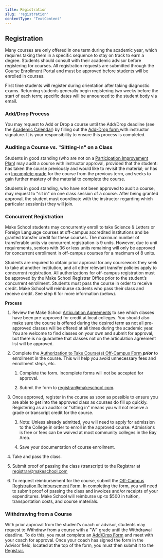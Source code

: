 ```yaml
---
title: Registration
slug: 'registration'
contentType: 'TextContent'
---
```


## Registration

Many courses are only offered in one term during the academic year, which requires taking them in a
specific sequence to stay on track to earn a degree. Students should consult with their academic
advisor before registering for courses. All registration requests are submitted through the Course
Enrollment Portal and must be approved before students will be enrolled in courses.

First time students will register during orientation after taking diagnostic exams. Returning
students generally begin registering two weeks before the start of each term; specific dates will be
announced to the student body via email.

### Add/Drop Process

You may request to Add or Drop a course until the Add/Drop deadline (see the
[Academic Calendar](http://make.sc/academic-calendar)) by filling out the
[Add-Drop form ](make.sc/course-add-drop-form)with instructor signature. It is your responsibility
to ensure this process is completed.

### Auditing a Course vs. "Sitting-In" on a Class

Students in good standing (who are not on a
[Participation Improvement Plan](#heading=h.8obtx3h2p3mr)) may audit a course with instructor
approval, provided that the student: has taken the course previously and would like to revisit the
material; or has an [Incomplete grade](#heading=h.46zoxwdj1mjj) for the course from the previous
term, and seeks to gain further mastery of the material to complete the course.

Students in good standing, who have not been approved to audit a course, may request to "sit in" on
one class session of a course. After being granted approval, the student must coordinate with the
instructor regarding which particular session(s) they will join.

### Concurrent Registration

Make School students may concurrently enroll to take Science & Letters or Foreign Language courses
at off-campus accredited institutions and be granted transfer credit for these courses. The maximum
number of transferable units via concurrent registration is 9 units. However, due to unit
requirements, seniors with 36 or less units remaining will only be approved for concurrent
enrollment in off-campus courses for a maximum of 8 units.

Students are required to obtain prior approval for any coursework they seek to take at another
institution, and all other relevant transfer policies apply to concurrent registration. All
authorizations for off-campus registration must be approved by the Make School Registrar Office
prior to the student’s concurrent enrollment. Students must pass the course in order to receive
credit. Make School will reimburse students who pass their class and receive credit. See step 6 for
more information (below).

**Process**

1. Review the Make School [Articulation Agreements](#heading=h.8q9hb4reuwvw) to see which classes
   have been pre-approved for credit at local colleges. You should also make sure the course is
   offered during the desired term as not all pre-approved classes will be offered at all times
   during the academic year. You are welcome to find classes on your own and submit for approval,
   but there is no guarantee that classes not on the articulation agreement list will be approved.

2. Complete the
   [Authorization to Take Course(s) Off-Campus Form](https://make.sc/off-campus-courses) **_prior_**
   to enrollment in the course. This will help you avoid unnecessary fees and enrollment steps, etc.

   1. Complete the form. Incomplete forms will not be accepted for approval.

   2. Submit the form to [registrar@makeschool.com](mailto:registrar@makeschool.com).

3. Once approved, register in the course as soon as possible to ensure you are able to get into the
   approved class as courses do fill up quickly. Registering as an auditor or "sitting in" means you
   will not receive a grade or transcript credit for the course.

   3. Note: Unless already admitted, you will need to apply for admission to the College in order to
      enroll in the approved course. Admissions is free or fees can be waived at most community
      colleges in the Bay Area.

   4. Save your documentation of course enrollment.

4. Take and pass the class.

5. Submit proof of passing the class (transcript) to the Registrar at
   [registrar@makeschool.com](mailto:registrar@makeschool.com)

6. To request reimbursement for the course, submit the
   [Off-Campus Registration Reimbursement Form](make.sc/off-campus-course-reimbursement). In
   completing the form, you will need to submit proof of passing the class and invoices and/or
   receipts of your expenditures. Make School will reimburse up-to $500 in tuition, transportation
   costs, and course materials.

### Withdrawing from a Course

With prior approval from the student’s coach or advisor, students may request to Withdraw from a
course with a "W" grade until the Withdrawal deadline. To do this, you must complete an
[Add/Drop Form](http://make.sc/course-add-drop-form) and meet with your coach for approval. Once
your coach has signed the form in the Advisor field, located at the top of the form, you must then
submit it to the[ Registrar.](mailto:registrar@makeschool.com)
